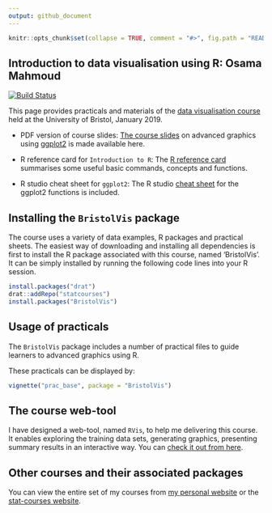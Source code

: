 ```yaml
---
output: github_document
---
```

<!-- README.md is generated from README.Rmd. Please edit that file -->

```r
knitr::opts_chunk$set(collapse = TRUE, comment = "#>", fig.path = "README-")
```

## Introduction to data visualisation using R: Osama Mahmoud

[![Build Status](https://travis-ci.org/statcourses/BristolVis.svg?branch=master)](https://travis-ci.org/statcourses/BristolVis)

This page provides practicals and materials of the [data visualisation course](http://www.bristol.ac.uk/medical-school/study/short-courses/Introduction-to-Data-Visualisation-and-Web-Applications-Using-R/) held at the University of Bristol, January 2019.

  * PDF version of course slides:
[The course slides](https://raw.githubusercontent.com/statcourses/BristolVis/master/slides.pdf) on advanced graphics using  [ggplot2](https://cran.r-project.org/web/packages/ggplot2/) is made available here.

  * R reference card for `Introduction to R`:
The [R reference card](https://raw.githubusercontent.com/statcourses/BristolVis/master/Refcard_IntroR.pdf) summarises some useful basic commands, concepts and functions.

  * R studio cheat sheet for `ggplot2`:
The R studio [cheat sheet](https://raw.githubusercontent.com/statcourses/BristolVis/master/ggplot2-cheatsheet.pdf) for the ggplot2 functions is included.

## Installing the `BristolVis` package

The course uses a variety of data examples, R packages and practical sheets. The easiest way of downloading and installing all dependencies is first to install the R package associated with this course, named 'BristolVis'. It can be simply installed by running the following code lines into your R session. 

```r
install.packages("drat")
drat::addRepo("statcourses")
install.packages("BristolVis")
```

## Usage of practicals

The `BristolVis` package includes a number of practical files to guide learners to advanced graphics using R.

These practicals can be displayed by:
```r
vignette("prac_base", package = "BristolVis")
```

## The course web-tool
I have designed a web-tool, named `RVis`, to help me delivering this course. It enables exploring the training data sets, generating graphics, presenting summary results in an interactive way. You can [check it out from here](http://bristol-medical-stat.bristol.ac.uk:3838/RVis/).


## Other courses and their associated packages

You can view the entire set of my courses from [my personal website](http://osmahmoud.com/R-courses/) or the [stat-courses website](https://statcourses.github.io/).
